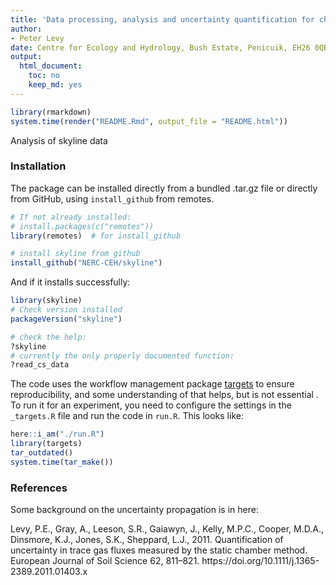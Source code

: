 ```yaml
---
title: 'Data processing, analysis and uncertainty quantification for chamber measurements of CO$_2$, N$_2$O and CH$_4$ fluxes'
author: 
- Peter Levy
date: Centre for Ecology and Hydrology, Bush Estate, Penicuik, EH26 0QB, U.K.
output:
  html_document: 
    toc: no
    keep_md: yes
---
```



```r
library(rmarkdown)
system.time(render("README.Rmd", output_file = "README.html"))
```

Analysis of skyline data

### Installation
The package can be installed directly from a bundled .tar.gz file or directly from GitHub, using `install_github` from remotes.

```r
# If not already installed:
# install.packages(c("remotes"))
library(remotes)  # for install_github

# install skyline from github
install_github("NERC-CEH/skyline")
```

And if it installs successfully:

```r
library(skyline)
# Check version installed
packageVersion("skyline")

# check the help:
?skyline
# currently the only properly documented function:
?read_cs_data
```

The code uses the workflow management package [targets](https://books.ropensci.org/targets/) 
to ensure reproducibility, and some understanding of that helps, but is not essential .
To run it for an experiment, you need to configure the settings in the 
`_targets.R` file and run the code in `run.R`.  This  looks like:

```r
here::i_am("./run.R")
library(targets)
tar_outdated()
system.time(tar_make())
```


### References
Some background on the uncertainty propagation is in here:

Levy, P.E., Gray, A., Leeson, S.R., Gaiawyn, J., Kelly, M.P.C., Cooper, M.D.A., Dinsmore, K.J., Jones, S.K., Sheppard, L.J., 2011. Quantification of uncertainty in trace gas fluxes measured by the static chamber method. European Journal of Soil Science 62, 811–821. https://doi.org/10.1111/j.1365-2389.2011.01403.x

